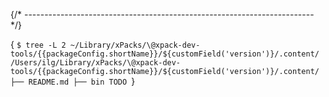 


{/* ------------------------------------------------------------------------ */}

<CodeBlock language="console"> {
`$ tree -L 2 ~/Library/xPacks/\@xpack-dev-tools/{{packageConfig.shortName}}/${customField('version')}/.content/
/Users/ilg/Library/xPacks/\@xpack-dev-tools/{{packageConfig.shortName}}/${customField('version')}/.content/
├── README.md
├── bin
TODO
`} </CodeBlock>

